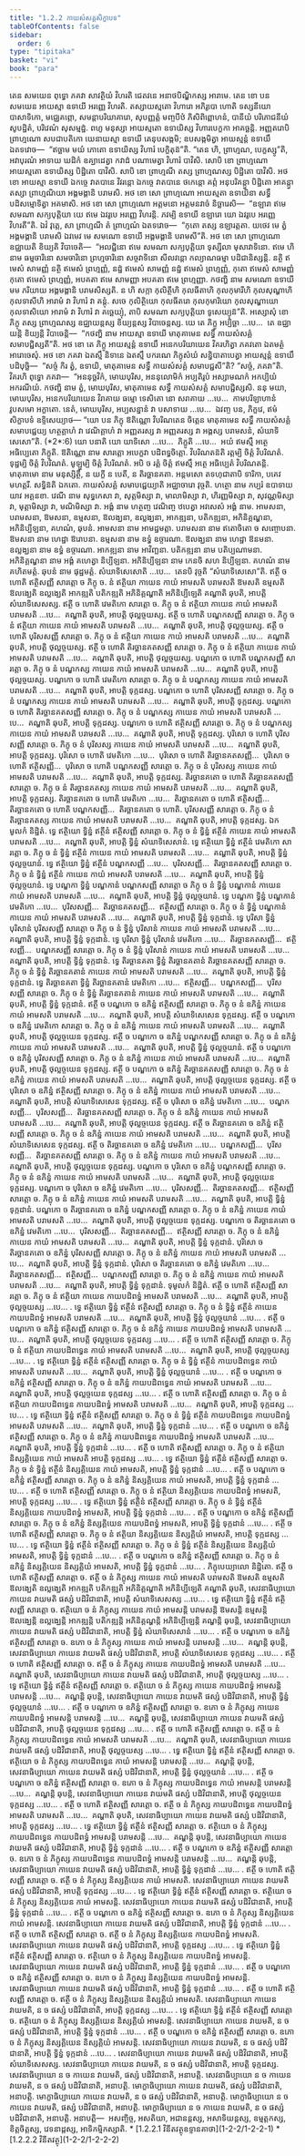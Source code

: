 ```yaml
---
title: "1.2.2 កាយសំសគ្គសិក្ខាបទ"
tableOfContents: false
sidebar:
  order: 6
type: "tipitaka"
basket: "vi"
book: "para"
---
```



<DynamicBreadcrumb />

<Division number="269" book="para">

<Paragraph number="993" book="para">
តេន សមយេន ពុទ្ធោ ភគវា សាវត្ថិយំ វិហរតិ ជេតវនេ អនាថបិណ្ឌិកស្ស អារាមេ. តេន ខោ បន សមយេន អាយស្មា ឧទាយី អរញ្ញេ វិហរតិ. តស្សាយស្មតោ វិហារោ អភិរូបោ ហោតិ ទស្សនីយោ បាសាទិកោ, មជ្ឈេគព្ភោ, សមន្តាបរិយាគារោ, សុបញ្ញត្តំ មញ្ចបីឋំ ភិសិពិព្ពោហនំ, បានីយំ បរិភោជនីយំ សូបដ្ឋិតំ, បរិវេណំ សុសម្មដ្ឋំ. ពហូ មនុស្សា អាយស្មតោ ឧទាយិស្ស វិហារបេក្ខកា អាគច្ឆន្តិ.



</Paragraph>

<Paragraph number="994" book="para">
អញ្ញតរោបិ ព្រាហ្មណោ សបជាបតិកោ យេនាយស្មា ឧទាយី តេនុបសង្កមិ; ឧបសង្កមិត្វា អាយស្មន្តំ ឧទាយឹ ឯតទវោច—  “ឥច្ឆាម មយំ ភោតោ ឧទាយិស្ស វិហារំ បេក្ខិតុន៑”តិ. “តេន ហិ, ព្រាហ្មណ, បេក្ខស្សូ”តិ, អវាបុរណំ អាទាយ ឃដិកំ ឧគ្ឃាដេត្វា កវាដំ បណាមេត្វា វិហារំ បាវិសិ. សោបិ ខោ ព្រាហ្មណោ អាយស្មតោ ឧទាយិស្ស បិដ្ឋិតោ បាវិសិ. សាបិ ខោ ព្រាហ្មណី តស្ស ព្រាហ្មណស្ស បិដ្ឋិតោ បាវិសិ. អថ ខោ អាយស្មា ឧទាយី ឯកច្ចេ វាតបានេ វិវរន្តោ ឯកច្ចេ វាតបានេ ថកេន្តោ គព្ភំ អនុបរិគន្ត្វា បិដ្ឋិតោ អាគន្ត្វា តស្សា ព្រាហ្មណិយា អង្គមង្គានិ បរាមសិ. អថ ខោ សោ ព្រាហ្មណោ អាយស្មតា ឧទាយិនា សទ្ធឹ បដិសម្មោទិត្វា អគមាសិ. អថ ខោ សោ ព្រាហ្មណោ អត្តមនោ អត្តមនវាចំ និច្ឆារេសិ—  “ឧឡារា ឥមេ សមណា សក្យបុត្តិយា យេ ឥមេ ឯវរូបេ អរញ្ញេ វិហរន្តិ. ភវម្បិ ឧទាយី ឧឡារោ យោ ឯវរូបេ អរញ្ញេ វិហរតី”តិ.



</Paragraph>

<Paragraph number="995" book="para">
ឯវំ វុត្តេ, សា ព្រាហ្មណី តំ ព្រាហ្មណំ ឯតទវោច—  “កុតោ តស្ស ឧឡារត្តតា. យថេវ មេ ត្វំ អង្គមង្គានិ បរាមសិ ឯវមេវ មេ សមណោ ឧទាយី អង្គមង្គានិ បរាមសី”តិ. អថ ខោ សោ ព្រាហ្មណោ ឧជ្ឈាយតិ ខិយ្យតិ វិបាចេតិ—  “អលជ្ជិនោ ឥមេ សមណា សក្យបុត្តិយា ទុស្សីលា មុសាវាទិនោ. ឥមេ ហិ នាម ធម្មចារិនោ សមចារិនោ ព្រហ្មចារិនោ សច្ចវាទិនោ សីលវន្តោ កល្យាណធម្មា បដិជានិស្សន្តិ. នត្ថិ ឥមេសំ សាមញ្ញំ នត្ថិ ឥមេសំ ព្រហ្មញ្ញំ, នដ្ឋំ ឥមេសំ សាមញ្ញំ នដ្ឋំ ឥមេសំ ព្រហ្មញ្ញំ, កុតោ ឥមេសំ សាមញ្ញំ កុតោ ឥមេសំ ព្រហ្មញ្ញំ, អបគតា ឥមេ សាមញ្ញា អបគតា ឥមេ ព្រហ្មញ្ញា. កថញ្ហិ នាម សមណោ ឧទាយី មម ភរិយាយ អង្គមង្គានិ បរាមសិស្សតិ. ន ហិ សក្កា កុលិត្ថីហិ កុលធីតាហិ កុលកុមារីហិ កុលសុណ្ហាហិ កុលទាសីហិ អារាមំ វា វិហារំ វា គន្តុំ. សចេ កុលិត្ថិយោ កុលធីតរោ កុលកុមារិយោ កុលសុណ្ហាយោ កុលទាសិយោ អារាមំ វា វិហារំ វា គច្ឆេយ្យុំ, តាបិ សមណា សក្យបុត្តិយា ទូសេយ្យុន៑”តិ.



</Paragraph>

<Paragraph number="996" book="para">
អស្សោសុំ ខោ ភិក្ខុ តស្ស ព្រាហ្មណស្ស ឧជ្ឈាយន្តស្ស ខិយ្យន្តស្ស វិបាចេន្តស្ស. យេ តេ ភិក្ខូ អប្បិច្ឆា …បេ…  តេ ឧជ្ឈាយន្តិ ខិយ្យន្តិ វិបាចេន្តិ—  “កថញ្ហិ នាម អាយស្មា ឧទាយី មាតុគាមេន សទ្ធឹ កាយសំសគ្គំ សមាបជ្ជិស្សតី”តិ.



</Paragraph>

<Paragraph number="997" book="para">
អថ ខោ តេ ភិក្ខូ អាយស្មន្តំ ឧទាយឹ អនេកបរិយាយេន វិគរហិត្វា ភគវតោ ឯតមត្ថំ អារោចេសុំ. អថ ខោ ភគវា ឯតស្មឹ និទានេ ឯតស្មឹ បករណេ ភិក្ខុសំឃំ សន្និបាតាបេត្វា អាយស្មន្តំ ឧទាយឹ បដិបុច្ឆិ—  “សច្ចំ កិរ ត្វំ, ឧទាយិ, មាតុគាមេន សទ្ធឹ កាយសំសគ្គំ សមាបជ្ជសី”តិ? “សច្ចំ, ភគវា”តិ. វិគរហិ ពុទ្ធោ ភគវា—  “អននុច្ឆវិកំ, មោឃបុរិស, អននុលោមិកំ អប្បតិរូបំ អស្សាមណកំ អកប្បិយំ អករណីយំ. កថញ្ហិ នាម ត្វំ, មោឃបុរិស, មាតុគាមេន សទ្ធឹ កាយសំសគ្គំ សមាបជ្ជិស្សសិ. ននុ មយា, មោឃបុរិស, អនេកបរិយាយេន វិរាគាយ ធម្មោ ទេសិតោ នោ សរាគាយ …បេ…  កាមបរិឡាហានំ វូបសមោ អក្ខាតោ. នេតំ, មោឃបុរិស, អប្បសន្នានំ វា បសាទាយ …បេ…  ឯវញ្ច បន, ភិក្ខវេ, ឥមំ សិក្ខាបទំ ឧទ្ទិសេយ្យាថ—



</Paragraph>

</Division>
<Division number="270" book="para">

<Paragraph number="998" book="para">
<Emphasis>“យោ បន ភិក្ខុ ឱតិណ្ណោ វិបរិណតេន ចិត្តេន មាតុគាមេន សទ្ធឹ កាយសំសគ្គំ សមាបជ្ជេយ្យ ហត្ថគ្គាហំ វា វេណិគ្គាហំ វា អញ្ញតរស្ស វា អញ្ញតរស្ស វា អង្គស្ស បរាមសនំ, សំឃាទិសេសោ”</Emphasis>តិ. (*2*:<Emphasis>6</Emphasis>)



</Paragraph>

</Division>
<Division number="271" book="para">

<Paragraph number="999" book="para">
<Emphasis>យោ បនា</Emphasis>តិ យោ យាទិសោ …បេ…  <Emphasis>ភិក្ខូ</Emphasis>តិ …បេ…  អយំ ឥមស្មឹ អត្ថេ អធិប្បេតោ ភិក្ខូតិ.



</Paragraph>

<Paragraph number="1000" book="para">
<Emphasis>ឱតិណ្ណោ</Emphasis> នាម សារត្តោ អបេក្ខវា បដិពទ្ធចិត្តោ.



</Paragraph>

<Paragraph number="1001" book="para">
<Emphasis>វិបរិណតន៑</Emphasis>តិ រត្តម្បិ ចិត្តំ វិបរិណតំ. ទុដ្ឋម្បិ ចិត្តំ វិបរិណតំ. មូឡ្ហម្បិ ចិត្តំ វិបរិណតំ. អបិ ច រត្តំ ចិត្តំ ឥមស្មឹ អត្ថេ អធិប្បេតំ វិបរិណតន្តិ.



</Paragraph>

<Paragraph number="1002" book="para">
<Emphasis>មាតុគាមោ</Emphasis> នាម មនុស្សិត្ថី, ន យក្ខី ន បេតី, ន តិរច្ឆានគតា. អន្តមសោ តទហុជាតាបិ ទារិកា, បគេវ មហត្តរី.



</Paragraph>

<Paragraph number="1003" book="para">
<Emphasis>សទ្ធិន៑</Emphasis>តិ ឯកតោ.



</Paragraph>

<Paragraph number="1004" book="para">
<Emphasis>កាយសំសគ្គំ សមាបជ្ជេយ្យា</Emphasis>តិ អជ្ឈាចារោ វុច្ចតិ.



</Paragraph>

<Paragraph number="1005" book="para">
<Emphasis>ហត្ថោ</Emphasis> នាម កប្បរំ ឧបាទាយ យាវ អគ្គនខា.



</Paragraph>

<Paragraph number="1006" book="para">
<Emphasis>វេណី</Emphasis> នាម សុទ្ធកេសា វា, សុត្តមិស្សា វា, មាលាមិស្សា វា, ហិរញ្ញមិស្សា វា, សុវណ្ណមិស្សា វា, មុត្តាមិស្សា វា, មណិមិស្សា វា.



</Paragraph>

<Paragraph number="1007" book="para">
<Emphasis>អង្គំ</Emphasis> នាម ហត្ថញ្ច វេណិញ្ច ឋបេត្វា អវសេសំ អង្គំ នាម.



</Paragraph>

</Division>
<Division number="272" book="para">

<Paragraph number="1008" book="para">
អាមសនា, បរាមសនា, ឱមសនា, ឧម្មសនា, ឱលង្ឃនា, ឧល្លង្ឃនា, អាកឌ្ឍនា, បតិកឌ្ឍនា, អភិនិគ្គណ្ហនា, អភិនិប្បីឡនា, គហណំ, ឆុបនំ.



</Paragraph>

<Paragraph number="1009" book="para">
<Emphasis>អាមសនា</Emphasis> នាម អាមដ្ឋមត្តា.



</Paragraph>

<Paragraph number="1010" book="para">
<Emphasis>បរាមសនា</Emphasis> នាម ឥតោចិតោ ច សញ្ចោបនា.



</Paragraph>

<Paragraph number="1011" book="para">
<Emphasis>ឱមសនា</Emphasis> នាម ហេដ្ឋា ឱរោបនា.



</Paragraph>

<Paragraph number="1012" book="para">
<Emphasis>ឧម្មសនា</Emphasis> នាម ឧទ្ធំ ឧច្ចារណា.



</Paragraph>

<Paragraph number="1013" book="para">
<Emphasis>ឱលង្ឃនា</Emphasis> នាម ហេដ្ឋា ឱនមនា.



</Paragraph>

<Paragraph number="1014" book="para">
<Emphasis>ឧល្លង្ឃនា</Emphasis> នាម ឧទ្ធំ ឧច្ចារណា.



</Paragraph>

<Paragraph number="1015" book="para">
<Emphasis>អាកឌ្ឍនា</Emphasis> នាម អាវិញ្ឆនា.



</Paragraph>

<Paragraph number="1016" book="para">
<Emphasis>បតិកឌ្ឍនា</Emphasis> នាម បតិប្បណាមនា.



</Paragraph>

<Paragraph number="1017" book="para">
<Emphasis>អភិនិគ្គណ្ហនា</Emphasis> នាម អង្គំ គហេត្វា និប្បីឡនា.



</Paragraph>

<Paragraph number="1018" book="para">
<Emphasis>អភិនិប្បីឡនា</Emphasis> នាម កេនចិ សហ និប្បីឡនា.



</Paragraph>

<Paragraph number="1019" book="para">
<Emphasis>គហណំ</Emphasis> នាម គហិតមត្តំ.



</Paragraph>

<Paragraph number="1020" book="para">
<Emphasis>ឆុបនំ</Emphasis> នាម ផុដ្ឋមត្តំ.



</Paragraph>

<Paragraph number="1021" book="para">
<Emphasis>សំឃាទិសេសោ</Emphasis>តិ …បេ…  តេនបិ វុច្ចតិ “សំឃាទិសេសោ”តិ.



</Paragraph>

</Division>
<Division number="273" book="para">

<Paragraph number="1022" book="para">
ឥត្ថី ច ហោតិ ឥត្ថិសញ្ញី សារត្តោ ច ភិក្ខុ ច. នំ ឥត្ថិយា កាយេន កាយំ អាមសតិ បរាមសតិ ឱមសតិ ឧម្មសតិ ឱលង្ឃេតិ ឧល្លង្ឃេតិ អាកឌ្ឍតិ បតិកឌ្ឍតិ អភិនិគ្គណ្ហាតិ អភិនិប្បីឡេតិ គណ្ហាតិ ឆុបតិ, អាបត្តិ សំឃាទិសេសស្ស.



</Paragraph>

<Paragraph number="1023" book="para">
ឥត្ថី ច ហោតិ វេមតិកោ សារត្តោ ច. ភិក្ខុ ច នំ ឥត្ថិយា កាយេន កាយំ អាមសតិ បរាមសតិ …បេ…  គណ្ហាតិ ឆុបតិ, អាបត្តិ ថុល្លច្ចយស្ស.



</Paragraph>

<Paragraph number="1024" book="para">
ឥត្ថី ច ហោតិ បណ្ឌកសញ្ញី សារត្តោ ច. ភិក្ខុ ច នំ ឥត្ថិយា កាយេន កាយំ អាមសតិ បរាមសតិ …បេ…  គណ្ហាតិ ឆុបតិ, អាបត្តិ ថុល្លច្ចយស្ស.



</Paragraph>

<Paragraph number="1025" book="para">
ឥត្ថី ច ហោតិ បុរិសសញ្ញី សារត្តោ ច. ភិក្ខុ ច នំ ឥត្ថិយា កាយេន កាយំ អាមសតិ បរាមសតិ …បេ…  គណ្ហាតិ ឆុបតិ, អាបត្តិ ថុល្លច្ចយស្ស.



</Paragraph>

<Paragraph number="1026" book="para">
ឥត្ថី ច ហោតិ តិរច្ឆានគតសញ្ញី សារត្តោ ច. ភិក្ខុ ច នំ ឥត្ថិយា កាយេន កាយំ អាមសតិ បរាមសតិ …បេ…  គណ្ហាតិ ឆុបតិ, អាបត្តិ ថុល្លច្ចយស្ស.



</Paragraph>

<Paragraph number="1027" book="para">
បណ្ឌកោ ច ហោតិ បណ្ឌកសញ្ញី សារត្តោ ច. ភិក្ខុ ច នំ បណ្ឌកស្ស កាយេន កាយំ អាមសតិ បរាមសតិ …បេ…  គណ្ហាតិ ឆុបតិ, អាបត្តិ ថុល្លច្ចយស្ស.



</Paragraph>

<Paragraph number="1028" book="para">
បណ្ឌកោ ច ហោតិ វេមតិកោ សារត្តោ ច. ភិក្ខុ ច នំ បណ្ឌកស្ស កាយេន កាយំ អាមសតិ បរាមសតិ …បេ…  គណ្ហាតិ ឆុបតិ, អាបត្តិ ទុក្កដស្ស.



</Paragraph>

<Paragraph number="1029" book="para">
បណ្ឌកោ ច ហោតិ បុរិសសញ្ញី សារត្តោ ច. ភិក្ខុ ច នំ បណ្ឌកស្ស កាយេន កាយំ អាមសតិ បរាមសតិ …បេ…  គណ្ហាតិ ឆុបតិ, អាបត្តិ ទុក្កដស្ស.



</Paragraph>

<Paragraph number="1030" book="para">
បណ្ឌកោ ច ហោតិ តិរច្ឆានគតសញ្ញី សារត្តោ ច. ភិក្ខុ ច នំ បណ្ឌកស្ស កាយេន កាយំ អាមសតិ បរាមសតិ …បេ…  គណ្ហាតិ ឆុបតិ, អាបត្តិ ទុក្កដស្ស.



</Paragraph>

<Paragraph number="1031" book="para">
បណ្ឌកោ ច ហោតិ ឥត្ថិសញ្ញី សារត្តោ ច. ភិក្ខុ ច នំ បណ្ឌកស្ស កាយេន កាយំ អាមសតិ បរាមសតិ …បេ…  គណ្ហាតិ ឆុបតិ, អាបត្តិ ទុក្កដស្ស.



</Paragraph>

<Paragraph number="1032" book="para">
បុរិសោ ច ហោតិ បុរិសសញ្ញី សារត្តោ ច. ភិក្ខុ ច នំ បុរិសស្ស កាយេន កាយំ អាមសតិ បរាមសតិ …បេ…  គណ្ហាតិ ឆុបតិ, អាបត្តិ ទុក្កដស្ស.



</Paragraph>

<Paragraph number="1033" book="para">
បុរិសោ ច ហោតិ វេមតិកោ …បេ…  បុរិសោ ច ហោតិ តិរច្ឆានគតសញ្ញី…  បុរិសោ ច ហោតិ ឥត្ថិសញ្ញី…  បុរិសោ ច ហោតិ បណ្ឌកសញ្ញី សារត្តោ ច. ភិក្ខុ ច នំ បុរិសស្ស កាយេន កាយំ អាមសតិ បរាមសតិ …បេ…  គណ្ហាតិ ឆុបតិ, អាបត្តិ ទុក្កដស្ស.



</Paragraph>

<Paragraph number="1034" book="para">
តិរច្ឆានគតោ ច ហោតិ តិរច្ឆានគតសញ្ញី សារត្តោ ច. ភិក្ខុ ច នំ តិរច្ឆានគតស្ស កាយេន កាយំ អាមសតិ បរាមសតិ …បេ…  គណ្ហាតិ ឆុបតិ, អាបត្តិ ទុក្កដស្ស.



</Paragraph>

<Paragraph number="1035" book="para">
តិរច្ឆានគតោ ច ហោតិ វេមតិកោ …បេ…  តិរច្ឆានគតោ ច ហោតិ ឥត្ថិសញ្ញី…  តិរច្ឆានគតោ ច ហោតិ បណ្ឌកសញ្ញី…  តិរច្ឆានគតោ ច ហោតិ. បុរិសសញ្ញី សារត្តោ ច. ភិក្ខុ ច នំ តិរច្ឆានគតស្ស កាយេន កាយំ អាមសតិ បរាមសតិ …បេ…  គណ្ហាតិ ឆុបតិ, អាបត្តិ ទុក្កដស្ស.




</Paragraph>
</Division>

<Paragraph number="1036" type="center" book="para">
ឯកមូលកំ និដ្ឋិតំ.





</Paragraph>

<Division number="274" book="para">

<Paragraph number="1037" book="para">
ទ្វេ ឥត្ថិយោ ទ្វិន្នំ ឥត្ថីនំ ឥត្ថិសញ្ញី សារត្តោ ច. ភិក្ខុ ច នំ ទ្វិន្នំ ឥត្ថីនំ កាយេន កាយំ អាមសតិ បរាមសតិ …បេ…  គណ្ហាតិ ឆុបតិ, អាបត្តិ ទ្វិន្នំ សំឃាទិសេសានំ.



</Paragraph>

<Paragraph number="1038" book="para">
ទ្វេ ឥត្ថិយោ ទ្វិន្នំ ឥត្ថីនំ វេមតិកោ សារត្តោ ច. ភិក្ខុ ច នំ ទ្វិន្នំ ឥត្ថីនំ កាយេន កាយំ អាមសតិ បរាមសតិ …បេ…  គណ្ហាតិ ឆុបតិ, អាបត្តិ ទ្វិន្នំ ថុល្លច្ចយានំ.



</Paragraph>

<Paragraph number="1039" book="para">
ទ្វេ ឥត្ថិយោ ទ្វិន្នំ ឥត្ថីនំ បណ្ឌកសញ្ញី …បេ…  បុរិសសញ្ញី…  តិរច្ឆានគតសញ្ញី សារត្តោ ច. ភិក្ខុ ច នំ ទ្វិន្នំ ឥត្ថីនំ កាយេន កាយំ អាមសតិ បរាមសតិ …បេ…  គណ្ហាតិ ឆុបតិ, អាបត្តិ ទ្វិន្នំ ថុល្លច្ចយានំ.



</Paragraph>

<Paragraph number="1040" book="para">
ទ្វេ បណ្ឌកា ទ្វិន្នំ បណ្ឌកានំ បណ្ឌកសញ្ញី សារត្តោ ច ភិក្ខុ ច នំ ទ្វិន្នំ បណ្ឌកានំ កាយេន កាយំ អាមសតិ បរាមសតិ …បេ…  គណ្ហាតិ ឆុបតិ, អាបត្តិ ទ្វិន្នំ ថុល្លច្ចយានំ.



</Paragraph>

<Paragraph number="1041" book="para">
ទ្វេ បណ្ឌកា ទ្វិន្នំ បណ្ឌកានំ វេមតិកោ …បេ…  បុរិសសញ្ញី…  តិរច្ឆានគតសញ្ញី…  ឥត្ថិសញ្ញី សារត្តោ ច. ភិក្ខុ ច នំ ទ្វិន្នំ បណ្ឌកានំ កាយេន កាយំ អាមសតិ បរាមសតិ …បេ…  គណ្ហាតិ ឆុបតិ, អាបត្តិ ទ្វិន្នំ ទុក្កដានំ.



</Paragraph>

<Paragraph number="1042" book="para">
ទ្វេ បុរិសា ទ្វិន្នំ បុរិសានំ បុរិសសញ្ញី សារត្តោ ច ភិក្ខុ ច នំ ទ្វិន្នំ បុរិសានំ កាយេន កាយំ អាមសតិ បរាមសតិ …បេ…  គណ្ហាតិ ឆុបតិ, អាបត្តិ ទ្វិន្នំ ទុក្កដានំ.



</Paragraph>

<Paragraph number="1043" book="para">
ទ្វេ បុរិសា ទ្វិន្នំ បុរិសានំ វេមតិកោ …បេ…  តិរច្ឆានគតសញ្ញី…  ឥត្ថិសញ្ញី…  បណ្ឌកសញ្ញី សារត្តោ ច. ភិក្ខុ ច នំ ទ្វិន្នំ បុរិសានំ កាយេន កាយំ អាមសតិ បរាមសតិ …បេ…  គណ្ហាតិ ឆុបតិ, អាបត្តិ ទ្វិន្នំ ទុក្កដានំ.



</Paragraph>

<Paragraph number="1044" book="para">
ទ្វេ តិរច្ឆានគតា ទ្វិន្នំ តិរច្ឆានគតានំ តិរច្ឆានគតសញ្ញី សារត្តោ ច. ភិក្ខុ ច នំ ទ្វិន្នំ តិរច្ឆានគតានំ កាយេន កាយំ អាមសតិ បរាមសតិ …បេ…  គណ្ហាតិ ឆុបតិ, អាបត្តិ ទ្វិន្នំ ទុក្កដានំ.



</Paragraph>

<Paragraph number="1045" book="para">
ទ្វេ តិរច្ឆានគតា ទ្វិន្នំ តិរច្ឆានគតានំ វេមតិកោ …បេ…  ឥត្ថិសញ្ញី…  បណ្ឌកសញ្ញី…  បុរិសសញ្ញី សារត្តោ ច. ភិក្ខុ ច នំ ទ្វិន្នំ តិរច្ឆានគតានំ កាយេន កាយំ អាមសតិ បរាមសតិ …បេ…  គណ្ហាតិ ឆុបតិ, អាបត្តិ ទ្វិន្នំ ទុក្កដានំ.



</Paragraph>

</Division>
<Division number="275" book="para">

<Paragraph number="1046" book="para">
ឥត្ថី ច បណ្ឌកោ ច ឧភិន្នំ ឥត្ថិសញ្ញី សារត្តោ ច. ភិក្ខុ ច នំ ឧភិន្នំ កាយេន កាយំ អាមសតិ បរាមសតិ …បេ…  គណ្ហាតិ ឆុបតិ, អាបត្តិ សំឃាទិសេសេន ទុក្កដស្ស.



</Paragraph>

<Paragraph number="1047" book="para">
ឥត្ថី ច បណ្ឌកោ ច ឧភិន្នំ វេមតិកោ សារត្តោ ច. ភិក្ខុ ច នំ ឧភិន្នំ កាយេន កាយំ អាមសតិ បរាមសតិ …បេ…  គណ្ហាតិ ឆុបតិ, អាបត្តិ ថុល្លច្ចយេន ទុក្កដស្ស.



</Paragraph>

<Paragraph number="1048" book="para">
ឥត្ថី ច បណ្ឌកោ ច ឧភិន្នំ បណ្ឌកសញ្ញី សារត្តោ ច. ភិក្ខុ ច នំ ឧភិន្នំ កាយេន កាយំ អាមសតិ បរាមសតិ …បេ…  គណ្ហាតិ ឆុបតិ, អាបត្តិ ទ្វិន្នំ ថុល្លច្ចយានំ.



</Paragraph>

<Paragraph number="1049" book="para">
ឥត្ថី ច បណ្ឌកោ ច ឧភិន្នំ បុរិសសញ្ញី សារត្តោ ច. ភិក្ខុ ច នំ ឧភិន្នំ កាយេន កាយំ អាមសតិ បរាមសតិ …បេ…  គណ្ហាតិ ឆុបតិ, អាបត្តិ ថុល្លច្ចយេន ទុក្កដស្ស.



</Paragraph>

<Paragraph number="1050" book="para">
ឥត្ថី ច បណ្ឌកោ ច ឧភិន្នំ តិរច្ឆានគតសញ្ញី សារត្តោ ច. ភិក្ខុ ច នំ ឧភិន្នំ កាយេន កាយំ អាមសតិ បរាមសតិ …បេ…  គណ្ហាតិ ឆុបតិ, អាបត្តិ ថុល្លច្ចយេន ទុក្កដស្ស.



</Paragraph>

<Paragraph number="1051" book="para">
ឥត្ថី ច បុរិសោ ច ឧភិន្នំ ឥត្ថិសញ្ញី សារត្តោ ច. ភិក្ខុ ច នំ ឧភិន្នំ កាយេន កាយំ អាមសតិ បរាមសតិ …បេ…  គណ្ហាតិ ឆុបតិ, អាបត្តិ សំឃាទិសេសេន ទុក្កដស្ស.



</Paragraph>

<Paragraph number="1052" book="para">
ឥត្ថី ច បុរិសោ ច ឧភិន្នំ វេមតិកោ …បេ…  បណ្ឌកសញ្ញី…  បុរិសសញ្ញី…  តិរច្ឆានគតសញ្ញី សារត្តោ ច. ភិក្ខុ ច នំ ឧភិន្នំ កាយេន កាយំ អាមសតិ បរាមសតិ …បេ…  គណ្ហាតិ ឆុបតិ, អាបត្តិ ថុល្លច្ចយេន ទុក្កដស្ស.



</Paragraph>

<Paragraph number="1053" book="para">
ឥត្ថី ច តិរច្ឆានគតោ ច ឧភិន្នំ ឥត្ថិសញ្ញី សារត្តោ ច. ភិក្ខុ ច នំ ឧភិន្នំ កាយេន កាយំ អាមសតិ បរាមសតិ …បេ…  គណ្ហាតិ ឆុបតិ, អាបត្តិ សំឃាទិសេសេន ទុក្កដស្ស.



</Paragraph>

<Paragraph number="1054" book="para">
ឥត្ថី ច តិរច្ឆានគតោ ច ឧភិន្នំ វេមតិកោ …បេ…  បណ្ឌកសញ្ញី…  បុរិសសញ្ញី…  តិរច្ឆានគតសញ្ញី សារត្តោ ច. ភិក្ខុ ច នំ ឧភិន្នំ កាយេន កាយំ អាមសតិ បរាមសតិ …បេ…  គណ្ហាតិ ឆុបតិ, អាបត្តិ ថុល្លច្ចយេន ទុក្កដស្ស.



</Paragraph>

<Paragraph number="1055" book="para">
បណ្ឌកោ ច បុរិសោ ច ឧភិន្នំ បណ្ឌកសញ្ញី សារត្តោ ច. ភិក្ខុ ច នំ ឧភិន្នំ កាយេន កាយំ អាមសតិ បរាមសតិ …បេ…  គណ្ហាតិ ឆុបតិ, អាបត្តិ ថុល្លច្ចយេន ទុក្កដស្ស.



</Paragraph>

<Paragraph number="1056" book="para">
បណ្ឌកោ ច បុរិសោ ច ឧភិន្នំ វេមតិកោ …បេ…  បុរិសសញ្ញី…  តិរច្ឆានគតសញ្ញី…  ឥត្ថិសញ្ញី សារត្តោ ច. ភិក្ខុ ច នំ ឧភិន្នំ កាយេន កាយំ អាមសតិ បរាមសតិ …បេ…  គណ្ហាតិ ឆុបតិ, អាបត្តិ ទ្វិន្នំ ទុក្កដានំ.



</Paragraph>

<Paragraph number="1057" book="para">
បណ្ឌកោ ច តិរច្ឆានគតោ ច ឧភិន្នំ បណ្ឌកសញ្ញី សារត្តោ ច. ភិក្ខុ ច នំ ឧភិន្នំ កាយេន កាយំ អាមសតិ បរាមសតិ …បេ…  គណ្ហាតិ ឆុបតិ, អាបត្តិ ថុល្លច្ចយេន ទុក្កដស្ស.



</Paragraph>

<Paragraph number="1058" book="para">
បណ្ឌកោ ច តិរច្ឆានគតោ ច ឧភិន្នំ វេមតិកោ …បេ…  បុរិសសញ្ញី…  តិរច្ឆានគតសញ្ញី…  ឥត្ថិសញ្ញី សារត្តោ ច. ភិក្ខុ ច នំ ឧភិន្នំ កាយេន កាយំ អាមសតិ បរាមសតិ …បេ…  គណ្ហាតិ ឆុបតិ, អាបត្តិ ទ្វិន្នំ ទុក្កដានំ.



</Paragraph>

<Paragraph number="1059" book="para">
បុរិសោ ច តិរច្ឆានគតោ ច ឧភិន្នំ បុរិសសញ្ញី សារត្តោ ច. ភិក្ខុ ច នំ ឧភិន្នំ កាយេន កាយំ អាមសតិ បរាមសតិ …បេ…  គណ្ហាតិ ឆុបតិ, អាបត្តិ ទ្វិន្នំ ទុក្កដានំ.



</Paragraph>

<Paragraph number="1060" book="para">
បុរិសោ ច តិរច្ឆានគតោ ច ឧភិន្នំ វេមតិកោ …បេ…  តិរច្ឆានគតសញ្ញី…  ឥត្ថិសញ្ញី…  បណ្ឌកសញ្ញី សារត្តោ ច. ភិក្ខុ ច នំ ឧភិន្នំ កាយេន កាយំ អាមសតិ បរាមសតិ …បេ…  គណ្ហាតិ ឆុបតិ, អាបត្តិ ទ្វិន្នំ ទុក្កដានំ.




</Paragraph>
</Division>

<Paragraph number="1061" type="center" book="para">
ទុមូលកំ និដ្ឋិតំ.





</Paragraph>

<Division number="276" book="para">

<Paragraph number="1062" book="para">
ឥត្ថី ច ហោតិ ឥត្ថិសញ្ញី សារត្តោ ច. ភិក្ខុ ច នំ ឥត្ថិយា កាយេន កាយបដិពទ្ធំ អាមសតិ បរាមសតិ …បេ…  គណ្ហាតិ ឆុបតិ, អាបត្តិ ថុល្លច្ចយស្ស …បេ… .



</Paragraph>

<Paragraph number="1063" book="para">
ទ្វេ ឥត្ថិយោ ទ្វិន្នំ ឥត្ថីនំ ឥត្ថិសញ្ញី សារត្តោ ច. ភិក្ខុ ច នំ ទ្វិន្នំ ឥត្ថីនំ កាយេន កាយបដិពទ្ធំ អាមសតិ បរាមសតិ …បេ…  គណ្ហាតិ ឆុបតិ, អាបត្តិ ទ្វិន្នំ ថុល្លច្ចយានំ …បេ… .



</Paragraph>

<Paragraph number="1064" book="para">
ឥត្ថី ច បណ្ឌកោ ច ឧភិន្នំ ឥត្ថិសញ្ញី សារត្តោ ច. ភិក្ខុ ច នំ ឧភិន្នំ កាយេន កាយបដិពទ្ធំ អាមសតិ បរាមសតិ …បេ…  គណ្ហាតិ ឆុបតិ, អាបត្តិ ថុល្លច្ចយេន ទុក្កដស្ស …បេ… .



</Paragraph>

<Paragraph number="1065" book="para">
ឥត្ថី ច ហោតិ ឥត្ថិសញ្ញី សារត្តោ ច. ភិក្ខុ ច នំ ឥត្ថិយា កាយបដិពទ្ធេន កាយំ អាមសតិ បរាមសតិ …បេ…  គណ្ហាតិ ឆុបតិ, អាបត្តិ ថុល្លច្ចយស្ស …បេ… .



</Paragraph>

<Paragraph number="1066" book="para">
ទ្វេ ឥត្ថិយោ ទ្វិន្នំ ឥត្ថីនំ ឥត្ថិសញ្ញី សារត្តោ ច. ភិក្ខុ ច នំ ទ្វិន្នំ ឥត្ថីនំ កាយបដិពទ្ធេន កាយំ អាមសតិ បរាមសតិ …បេ…  គណ្ហាតិ ឆុបតិ, អាបត្តិ ទ្វិន្នំ ថុល្លច្ចយានំ …បេ… .



</Paragraph>

<Paragraph number="1067" book="para">
ឥត្ថី ច បណ្ឌកោ ច ឧភិន្នំ ឥត្ថិសញ្ញី សារត្តោ ច. ភិក្ខុ ច នំ ឧភិន្នំ កាយបដិពទ្ធេន កាយំ អាមសតិ បរាមសតិ …បេ…  គណ្ហាតិ ឆុបតិ, អាបត្តិ ថុល្លច្ចយេន ទុក្កដស្ស …បេ… .



</Paragraph>

<Paragraph number="1068" book="para">
ឥត្ថី ច ហោតិ ឥត្ថិសញ្ញី សារត្តោ ច. ភិក្ខុ ច នំ ឥត្ថិយា កាយបដិពទ្ធេន កាយបដិពទ្ធំ អាមសតិ បរាមសតិ …បេ…  គណ្ហាតិ ឆុបតិ, អាបត្តិ ទុក្កដស្ស …បេ… .



</Paragraph>

<Paragraph number="1069" book="para">
ទ្វេ ឥត្ថិយោ ទ្វិន្នំ ឥត្ថីនំ ឥត្ថិសញ្ញី សារត្តោ ច. ភិក្ខុ ច នំ ទ្វិន្នំ ឥត្ថីនំ កាយបដិពទ្ធេន កាយបដិពទ្ធំ អាមសតិ បរាមសតិ …បេ…  គណ្ហាតិ ឆុបតិ, អាបត្តិ ទ្វិន្នំ ទុក្កដានំ …បេ… .



</Paragraph>

<Paragraph number="1070" book="para">
ឥត្ថី ច បណ្ឌកោ ច ឧភិន្នំ ឥត្ថិសញ្ញី សារត្តោ ច. ភិក្ខុ ច នំ ឧភិន្នំ កាយបដិពទ្ធេន កាយបដិពទ្ធំ អាមសតិ បរាមសតិ …បេ…  គណ្ហាតិ ឆុបតិ, អាបត្តិ ទ្វិន្នំ ទុក្កដានំ …បេ… .



</Paragraph>

<Paragraph number="1071" book="para">
ឥត្ថី ច ហោតិ ឥត្ថិសញ្ញី សារត្តោ ច. ភិក្ខុ ច នំ ឥត្ថិយា និស្សគ្គិយេន កាយំ អាមសតិ អាបត្តិ ទុក្កដស្ស …បេ… .



</Paragraph>

<Paragraph number="1072" book="para">
ទ្វេ ឥត្ថិយោ ទ្វិន្នំ ឥត្ថីនំ ឥត្ថិសញ្ញី សារត្តោ ច. ភិក្ខុ ច នំ ទ្វិន្នំ ឥត្ថីនំ និស្សគ្គិយេន កាយំ អាមសតិ, អាបត្តិ ទ្វិន្នំ ទុក្កដានំ …បេ… .



</Paragraph>

<Paragraph number="1073" book="para">
ឥត្ថី ច បណ្ឌកោ ច ឧភិន្នំ ឥត្ថិសញ្ញី សារត្តោ ច. ភិក្ខុ ច នំ ឧភិន្នំ និស្សគ្គិយេន កាយំ អាមសតិ, អាបត្តិ ទ្វិន្នំ ទុក្កដានំ …បេ… .



</Paragraph>

<Paragraph number="1074" book="para">
ឥត្ថី ច ហោតិ ឥត្ថិសញ្ញី សារត្តោ ច. ភិក្ខុ ច នំ ឥត្ថិយា និស្សគ្គិយេន កាយបដិពទ្ធំ អាមសតិ, អាបត្តិ ទុក្កដស្ស …បេ… .



</Paragraph>

<Paragraph number="1075" book="para">
ទ្វេ ឥត្ថិយោ ទ្វិន្នំ ឥត្ថីនំ ឥត្ថិសញ្ញី សារត្តោ ច. ភិក្ខុ ច នំ ទ្វិន្នំ ឥត្ថីនំ និស្សគ្គិយេន កាយបដិពទ្ធំ អាមសតិ, អាបត្តិ ទ្វិន្នំ ទុក្កដានំ …បេ… .



</Paragraph>

<Paragraph number="1076" book="para">
ឥត្ថី ច បណ្ឌកោ ច ឧភិន្នំ ឥត្ថិសញ្ញី សារត្តោ ច. ភិក្ខុ ច នំ ឧភិន្នំ និស្សគ្គិយេន កាយបដិពទ្ធំ អាមសតិ, អាបត្តិ ទ្វិន្នំ ទុក្កដានំ …បេ… .



</Paragraph>

<Paragraph number="1077" book="para">
ឥត្ថី ច ហោតិ ឥត្ថិសញ្ញី សារត្តោ ច. ភិក្ខុ ច នំ ឥត្ថិយា និស្សគ្គិយេន និស្សគ្គិយំ អាមសតិ, អាបត្តិ ទុក្កដស្ស …បេ… .



</Paragraph>

<Paragraph number="1078" book="para">
ទ្វេ ឥត្ថិយោ ទ្វិន្នំ ឥត្ថីនំ ឥត្ថិសញ្ញី សារត្តោ ច. ភិក្ខុ ច នំ ទ្វិន្នំ ឥត្ថីនំ និស្សគ្គិយេន និស្សគ្គិយំ អាមសតិ, អាបត្តិ ទ្វិន្នំ ទុក្កដានំ …បេ… .



</Paragraph>

<Paragraph number="1079" book="para">
ឥត្ថី ច បណ្ឌកោ ច ឧភិន្នំ ឥត្ថិសញ្ញី សារត្តោ ច. ភិក្ខុ ច នំ ឧភិន្នំ និស្សគ្គិយេន និស្សគ្គិយំ អាមសតិ, អាបត្តិ ទ្វិន្នំ ទុក្កដានំ …បេ… .




</Paragraph>
</Division>

<Paragraph number="1080" type="center" book="para">
ភិក្ខុបេយ្យាលោ និដ្ឋិតោ.





</Paragraph>

<Division number="277" book="para">

<Paragraph number="1081" book="para">
ឥត្ថី ច ហោតិ ឥត្ថិសញ្ញី សារត្តោ ច. ឥត្ថី ច នំ ភិក្ខុស្ស កាយេន កាយំ អាមសតិ បរាមសតិ ឱមសតិ ឧម្មសតិ ឱលង្ឃេតិ ឧល្លង្ឃេតិ អាកឌ្ឍតិ បតិកឌ្ឍតិ អភិនិគ្គណ្ហាតិ អភិនិប្បីឡេតិ គណ្ហាតិ ឆុបតិ, សេវនាធិប្បាយោ កាយេន វាយមតិ ផស្សំ បដិវិជានាតិ, អាបត្តិ សំឃាទិសេសស្ស …បេ… .



</Paragraph>

<Paragraph number="1082" book="para">
ទ្វេ ឥត្ថិយោ ទ្វិន្នំ ឥត្ថីនំ ឥត្ថិសញ្ញី សារត្តោ ច. ឥត្ថិយោ ច នំ ភិក្ខុស្ស កាយេន កាយំ អាមសន្តិ បរាមសន្តិ ឱមសន្តិ ឧម្មសន្តិ ឱលង្ឃេន្តិ ឧល្លង្ឃេន្តិ អាកឌ្ឍន្តិ បតិកឌ្ឍន្តិ អភិនិគ្គណ្ហន្តិ អភិនិប្បីឡេន្តិ គណ្ហន្តិ ឆុបន្តិ, សេវនាធិប្បាយោ កាយេន វាយមតិ ផស្សំ បដិវិជានាតិ, អាបត្តិ ទ្វិន្នំ សំឃាទិសេសានំ …បេ… .



</Paragraph>

<Paragraph number="1083" book="para">
ឥត្ថី ច បណ្ឌកោ ច ឧភិន្នំ ឥត្ថិសញ្ញី សារត្តោ ច. ឧភោ ច នំ ភិក្ខុស្ស កាយេន កាយំ អាមសន្តិ បរាមសន្តិ …បេ…  គណ្ហន្តិ ឆុបន្តិ, សេវនាធិប្បាយោ កាយេន វាយមតិ ផស្សំ បដិវិជានាតិ, អាបត្តិ សំឃាទិសេសេន ទុក្កដស្ស …បេ… .



</Paragraph>

<Paragraph number="1084" book="para">
ឥត្ថី ច ហោតិ ឥត្ថិសញ្ញី សារត្តោ ច. ឥត្ថី ច នំ ភិក្ខុស្ស កាយេន កាយបដិពទ្ធំ អាមសតិ បរាមសតិ …បេ…  គណ្ហាតិ ឆុបតិ, សេវនាធិប្បាយោ កាយេន វាយមតិ ផស្សំ បដិវិជានាតិ, អាបត្តិ ថុល្លច្ចយស្ស …បេ… .



</Paragraph>

<Paragraph number="1085" book="para">
ទ្វេ ឥត្ថិយោ ទ្វិន្នំ ឥត្ថីនំ ឥត្ថិសញ្ញី សារត្តោ ច. ឥត្ថិយោ ច នំ ភិក្ខុស្ស កាយេន កាយបដិពទ្ធំ អាមសន្តិ បរាមសន្តិ …បេ…  គណ្ហន្តិ ឆុបន្តិ, សេវនាធិប្បាយោ កាយេន វាយមតិ ផស្សំ បដិវិជានាតិ, អាបត្តិ ទ្វិន្នំ ថុល្លច្ចយានំ …បេ… .



</Paragraph>

<Paragraph number="1086" book="para">
ឥត្ថី ច បណ្ឌកោ ច ឧភិន្នំ ឥត្ថិសញ្ញី សារត្តោ ច. ឧភោ ច នំ ភិក្ខុស្ស កាយេន កាយបដិពទ្ធំ អាមសន្តិ បរាមសន្តិ …បេ…  គណ្ហន្តិ ឆុបន្តិ, សេវនាធិប្បាយោ កាយេន វាយមតិ ផស្សំ បដិវិជានាតិ, អាបត្តិ ថុល្លច្ចយេន ទុក្កដស្ស …បេ… .



</Paragraph>

<Paragraph number="1087" book="para">
ឥត្ថី ច ហោតិ ឥត្ថិសញ្ញី សារត្តោ ច. ឥត្ថី ច នំ ភិក្ខុស្ស កាយបដិពទ្ធេន កាយំ អាមសតិ បរាមសតិ …បេ…  គណ្ហាតិ ឆុបតិ, សេវនាធិប្បាយោ កាយេន វាយមតិ ផស្សំ បដិវិជានាតិ, អាបត្តិ ថុល្លច្ចយស្ស …បេ… .



</Paragraph>

<Paragraph number="1088" book="para">
ទ្វេ ឥត្ថិយោ ទ្វិន្នំ ឥត្ថីនំ ឥត្ថិសញ្ញី សារត្តោ ច. ឥត្ថិយោ ច នំ ភិក្ខុស្ស កាយបដិពទ្ធេន កាយំ អាមសន្តិ បរាមសន្តិ …បេ…  គណ្ហន្តិ ឆុបន្តិ, សេវនាធិប្បាយោ កាយេន វាយមតិ ផស្សំ បដិវិជានាតិ, អាបត្តិ ទ្វិន្នំ ថុល្លច្ចយានំ …បេ… .



</Paragraph>

<Paragraph number="1089" book="para">
ឥត្ថី ច បណ្ឌកោ ច ឧភិន្នំ ឥត្ថិសញ្ញី សារត្តោ ច. ឧភោ ច នំ ភិក្ខុស្ស កាយបដិពទ្ធេន កាយំ អាមសន្តិ បរាមសន្តិ …បេ…  គណ្ហន្តិ ឆុបន្តិ, សេវនាធិប្បាយោ កាយេន វាយមតិ ផស្សំ បដិវិជានាតិ, អាបត្តិ ថុល្លច្ចយេន ទុក្កដស្ស …បេ… .



</Paragraph>

</Division>
<Division number="278" book="para">

<Paragraph number="1090" book="para">
ឥត្ថី ច ហោតិ ឥត្ថិសញ្ញី សារត្តោ ច. ឥត្ថី ច នំ ភិក្ខុស្ស កាយបដិពទ្ធេន កាយបដិពទ្ធំ អាមសតិ បរាមសតិ …បេ…  គណ្ហាតិ ឆុបតិ, សេវនាធិប្បាយោ កាយេន វាយមតិ ផស្សំ បដិវិជានាតិ, អាបត្តិ ទុក្កដស្ស …បេ… .



</Paragraph>

<Paragraph number="1091" book="para">
ទ្វេ ឥត្ថិយោ ទ្វិន្នំ ឥត្ថីនំ ឥត្ថិសញ្ញី សារត្តោ ច. ឥត្ថិយោ ច នំ ភិក្ខុស្ស កាយបដិពទ្ធេន កាយបដិពទ្ធំ អាមសន្តិ បរាមសន្តិ …បេ…  គណ្ហន្តិ ឆុបន្តិ, សេវនាធិប្បាយោ កាយេន វាយមតិ ផស្សំ បដិវិជានាតិ, អាបត្តិ ទ្វិន្នំ ទុក្កដានំ …បេ… .



</Paragraph>

<Paragraph number="1092" book="para">
ឥត្ថី ច បណ្ឌកោ ច ឧភិន្នំ ឥត្ថិសញ្ញី សារត្តោ ច. ឧភោ ច នំ ភិក្ខុស្ស កាយបដិពទ្ធេន កាយបដិពទ្ធំ អាមសន្តិ បរាមសន្តិ …បេ…  គណ្ហន្តិ ឆុបន្តិ, សេវនាធិប្បាយោ កាយេន វាយមតិ ផស្សំ បដិវិជានាតិ, អាបត្តិ ទ្វិន្នំ ទុក្កដានំ …បេ… .



</Paragraph>

<Paragraph number="1093" book="para">
ឥត្ថី ច ហោតិ ឥត្ថិសញ្ញី សារត្តោ ច. ឥត្ថី ច នំ ភិក្ខុស្ស និស្សគ្គិយេន កាយំ អាមសតិ. សេវនាធិប្បាយោ កាយេន វាយមតិ ផស្សំ បដិវិជានាតិ, អាបត្តិ ទុក្កដស្ស …បេ… .



</Paragraph>

<Paragraph number="1094" book="para">
ទ្វេ ឥត្ថិយោ ទ្វិន្នំ ឥត្ថីនំ ឥត្ថិសញ្ញី សារត្តោ ច. ឥត្ថិយោ ច នំ ភិក្ខុស្ស និស្សគ្គិយេន កាយំ អាមសន្តិ. សេវនាធិប្បាយោ កាយេន វាយមតិ ផស្សំ បដិវិជានាតិ, អាបត្តិ ទ្វិន្នំ ទុក្កដានំ …បេ… .



</Paragraph>

<Paragraph number="1095" book="para">
ឥត្ថី ច បណ្ឌកោ ច ឧភិន្នំ ឥត្ថិសញ្ញី សារត្តោ ច. ឧភោ ច នំ ភិក្ខុស្ស និស្សគ្គិយេន កាយំ អាមសន្តិ. សេវនាធិប្បាយោ កាយេន វាយមតិ ផស្សំ បដិវិជានាតិ, អាបត្តិ ទ្វិន្នំ ទុក្កដានំ …បេ… .



</Paragraph>

<Paragraph number="1096" book="para">
ឥត្ថី ច ហោតិ ឥត្ថិសញ្ញី សារត្តោ ច. ឥត្ថី ច នំ ភិក្ខុស្ស និស្សគ្គិយេន កាយបដិពទ្ធំ អាមសតិ. សេវនាធិប្បាយោ កាយេន វាយមតិ ផស្សំ បដិវិជានាតិ, អាបត្តិ ទុក្កដស្ស …បេ… .



</Paragraph>

<Paragraph number="1097" book="para">
ទ្វេ ឥត្ថិយោ ទ្វិន្នំ ឥត្ថីនំ ឥត្ថិសញ្ញី សារត្តោ ច. ឥត្ថិយោ ច នំ ភិក្ខុស្ស និស្សគ្គិយេន កាយបដិពទ្ធំ អាមសន្តិ. សេវនាធិប្បាយោ កាយេន វាយមតិ ផស្សំ បដិវិជានាតិ, អាបត្តិ ទ្វិន្នំ ទុក្កដានំ …បេ… .



</Paragraph>

<Paragraph number="1098" book="para">
ឥត្ថី ច បណ្ឌកោ ច ឧភិន្នំ ឥត្ថិសញ្ញី សារត្តោ ច. ឧភោ ច នំ ភិក្ខុស្ស និស្សគ្គិយេន កាយបដិពទ្ធំ អាមសន្តិ. សេវនាធិប្បាយោ កាយេន វាយមតិ ផស្សំ បដិវិជានាតិ, អាបត្តិ ទ្វិន្នំ ទុក្កដានំ …បេ… .



</Paragraph>

<Paragraph number="1099" book="para">
ឥត្ថី ច ហោតិ ឥត្ថិសញ្ញី សារត្តោ ច. ឥត្ថី ច នំ ភិក្ខុស្ស និស្សគ្គិយេន និស្សគ្គិយំ អាមសតិ. សេវនាធិប្បាយោ កាយេន វាយមតិ, ន ច ផស្សំ បដិវិជានាតិ, អាបត្តិ ទុក្កដស្ស …បេ… .



</Paragraph>

<Paragraph number="1100" book="para">
ទ្វេ ឥត្ថិយោ ទ្វិន្នំ ឥត្ថីនំ ឥត្ថិសញ្ញី សារត្តោ ច. ឥត្ថិយោ ច នំ ភិក្ខុស្ស និស្សគ្គិយេន និស្សគ្គិយំ អាមសន្តិ. សេវនាធិប្បាយោ កាយេន វាយមតិ, ន ច ផស្សំ បដិវិជានាតិ, អាបត្តិ ទ្វិន្នំ ទុក្កដានំ …បេ… .



</Paragraph>

<Paragraph number="1101" book="para">
ឥត្ថី ច បណ្ឌកោ ច ឧភិន្នំ ឥត្ថិសញ្ញី សារត្តោ ច. ឧភោ ច នំ ភិក្ខុស្ស និស្សគ្គិយេន និស្សគ្គិយំ អាមសន្តិ. សេវនាធិប្បាយោ កាយេន វាយមតិ, ន ច ផស្សំ បដិវិជានាតិ, អាបត្តិ ទ្វិន្នំ ទុក្កដានំ …បេ… .



</Paragraph>

</Division>
<Division number="279" book="para">

<Paragraph number="1102" book="para">
សេវនាធិប្បាយោ កាយេន វាយមតិ ផស្សំ បដិវិជានាតិ, អាបត្តិ សំឃាទិសេសស្ស.



</Paragraph>

<Paragraph number="1103" book="para">
សេវនាធិប្បាយោ កាយេន វាយមតិ, ន ច ផស្សំ បដិវិជានាតិ, អាបត្តិ ទុក្កដស្ស.



</Paragraph>

<Paragraph number="1104" book="para">
សេវនាធិប្បាយោ ន ច កាយេន វាយមតិ, ផស្សំ បដិវិជានាតិ, អនាបត្តិ.



</Paragraph>

<Paragraph number="1105" book="para">
សេវនាធិប្បាយោ ន ច កាយេន វាយមតិ, ន ច ផស្សំ បដិវិជានាតិ, អនាបត្តិ.



</Paragraph>

<Paragraph number="1106" book="para">
មោក្ខាធិប្បាយោ កាយេន វាយមតិ, ផស្សំ បដិវិជានាតិ, អនាបត្តិ.



</Paragraph>

<Paragraph number="1107" book="para">
មោក្ខាធិប្បាយោ កាយេន វាយមតិ, ន ច ផស្សំ បដិវិជានាតិ, អនាបត្តិ.



</Paragraph>

<Paragraph number="1108" book="para">
មោក្ខាធិប្បាយោ ន ច កាយេន វាយមតិ, ផស្សំ បដិវិជានាតិ, អនាបត្តិ.



</Paragraph>

<Paragraph number="1109" book="para">
មោក្ខាធិប្បាយោ ន ច កាយេន វាយមតិ, ន ច ផស្សំ បដិវិជានាតិ, អនាបត្តិ.



</Paragraph>

</Division>
<Division number="280" book="para">

<Paragraph number="1110" book="para">
អនាបត្តិ—  អសញ្ចិច្ច, អសតិយា, អជានន្តស្ស, អសាទិយន្តស្ស, ឧម្មត្តកស្ស, ខិត្តចិត្តស្ស, វេទនាដ្ដស្ស, អាទិកម្មិកស្សាតិ.

</Paragraph>
</Division>

<TableOfContents book="para" section="1.2.2">
* [1.2.2.1 វិនីតវត្ថុឧទ្ទានគាថា](1-2-2/1-2-2-1)
* [1.2.2.2 វិនីតវត្ថុ](1-2-2/1-2-2-2)
</TableOfContents>